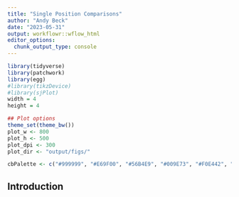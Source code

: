 ```yaml
---
title: "Single Position Comparisons"
author: "Andy Beck"
date: "2023-05-31"
output: workflowr::wflow_html
editor_options:
  chunk_output_type: console
---
```


```r
library(tidyverse)
library(patchwork)
library(egg)
#library(tikzDevice)
#library(sjPlot)
width = 4
height = 4

## Plot options
theme_set(theme_bw())
plot_w <- 800
plot_h <- 500
plot_dpi <- 300
plot_dir <- "output/figs/"

cbPalette <- c("#999999", "#E69F00", "#56B4E9", "#009E73", "#F0E442", "#0072B2", "#D55E00", "#CC79A7", "#000000")
```

## Introduction

```r

```

